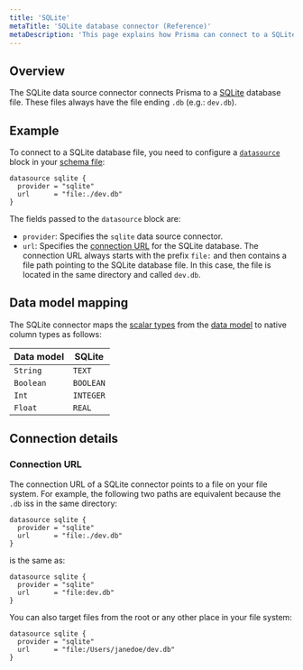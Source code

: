 ```yaml
---
title: 'SQLite'
metaTitle: 'SQLite database connector (Reference)'
metaDescription: 'This page explains how Prisma can connect to a SQLite database using the SQLite database connector.'
---
```


## Overview

The SQLite data source connector connects Prisma to a [SQLite](https://www.sqlite.org/) database file. These files always have the file ending `.db` (e.g.: `dev.db`).

## Example

To connect to a SQLite database file, you need to configure a [`datasource`](../tools-and-interfaces/prisma-schema/data-sources) block in your [schema file](../tools-and-interfaces/prisma-schema/):

```prisma
datasource sqlite {
  provider = "sqlite"
  url      = "file:./dev.db"
}
```

The fields passed to the `datasource` block are:

- `provider`: Specifies the `sqlite` data source connector.
- `url`: Specifies the [connection URL](connection-urls) for the SQLite database. The connection URL always starts with the prefix `file:` and then contains a file path pointing to the SQLite database file. In this case, the file is located in the same directory and called `dev.db`.

## Data model mapping

The SQLite connector maps the [scalar types](../tools-and-interfaces/prisma-schema/data-model#scalar-types) from the [data model](../tools-and-interfaces/prisma-schema/data-model) to native column types as follows:

| Data model | SQLite    |
| ---------- | --------- |
| `String`   | `TEXT`    |
| `Boolean`  | `BOOLEAN` |
| `Int`      | `INTEGER` |
| `Float`    | `REAL`    |

## Connection details

### Connection URL

The connection URL of a SQLite connector points to a file on your file system. For example, the following two paths are equivalent because the `.db` iss in the same directory:

```prisma
datasource sqlite {
  provider = "sqlite"
  url      = "file:./dev.db"
}
```

is the same as:

```prisma
datasource sqlite {
  provider = "sqlite"
  url      = "file:dev.db"
}
```

You can also target files from the root or any other place in your file system:

```prisma
datasource sqlite {
  provider = "sqlite"
  url      = "file:/Users/janedoe/dev.db"
}
```
